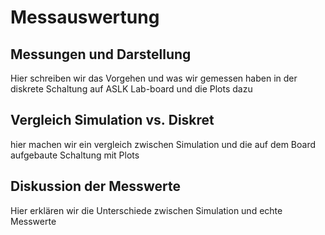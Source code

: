 # Messauswertung

## Messungen und Darstellung
Hier schreiben wir das Vorgehen und was wir gemessen haben in der diskrete Schaltung auf ASLK Lab-board und die Plots dazu

## Vergleich Simulation vs. Diskret
hier machen wir ein vergleich zwischen Simulation und die auf dem Board aufgebaute Schaltung mit Plots 

## Diskussion der Messwerte
Hier erklären wir die Unterschiede zwischen Simulation und echte Messwerte